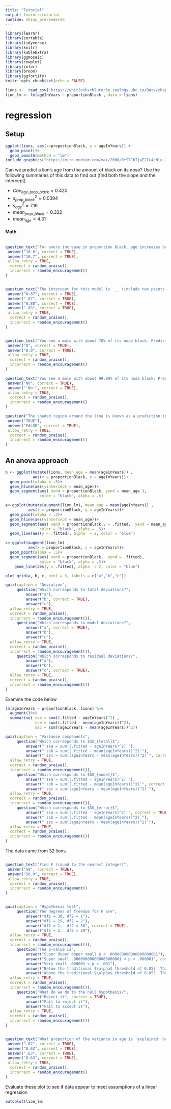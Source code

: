 ```yaml
---
title: "Tutorial"
output: learnr::tutorial
runtime: shiny_prerendered
---
```


```r
library(learnr)
library(sortable)
library(tidyverse)
library(knitr)
library(kableExtra)
library(ggmosaic)
library(cowplot)
library(infer)
library(broom)
library(ggfortify)
knitr::opts_chunk$set(echo = FALSE)

lions <-  read_csv("https://whitlockschluter3e.zoology.ubc.ca/Data/chapter17/chap17e1LionNoses.csv")
lion_lm <- lm(ageInYears ~ proportionBlack , data = lions)
```

# regression 



## Setup

```r
ggplot(lions, aes(x=proportionBlack, y = ageInYears)) +
  geom_point()+
  geom_smooth(method = "lm")
include_graphics("https://miro.medium.com/max/2000/0*S7JbIjaE2Ic4cNle.JPG")
```


Can we predict a lion's age from the amount of black on its nose? Use the following summaries of
this data to find out (find both the slope and the intercept). 

- $Cov_{age, prop\_black} = 0.420$      
- $s^2_{prop\_black} = 0.0394$  
- $s^2_{age} = 7.16$   
- $mean_{prop\_black} = 0.322$    
- $mean_{age} = 4.31$   


#### Math  


```r

```



```r
question_text("For every increase in proportion black, age increases by __ (include one point past the decimal)",
 answer("10.6", correct = TRUE),
 answer("10.7", correct = TRUE),
 allow_retry = TRUE,   
  correct = random_praise(),
  incorrect = random_encouragement()
)
```


```r

```



```r
question_text("The intercept for this model is  __ (include two points past the decimal)",
 answer("0.87", correct = TRUE),
 answer(".87", correct = TRUE),
 answer("0.88", correct = TRUE),
 answer(".88", correct = TRUE),
 allow_retry = TRUE,   
  correct = random_praise(),
  incorrect = random_encouragement()
)
```


```r

```




```r
question_text("You see a male with about 70% of its nose black. Predict his age (round to nearest year, type 'NO', if there isn't a good answer)",
 answer("8", correct = TRUE),
 answer("8.0", correct = TRUE),
 allow_retry = TRUE,   
  correct = random_praise(),
  incorrect = random_encouragement()
)
```


```r
question_text("You see a male with about 99.99% of its nose black. Predict his age (round to nearest year, type 'NO', if there isn't a good answer)",
 answer("NO", correct = TRUE),
 answer("'No'", correct = TRUE),
 allow_retry = TRUE,   
  correct = random_praise(),
  incorrect = random_encouragement()
)
```



```r
question("The shaded region around the line is known as a prediction interval",
 answer("TRUE"),
 answer("FALSE", correct = TRUE),
 allow_retry = TRUE,   
  correct = random_praise(),
  incorrect = random_encouragement()
)
```


## An anova approach  





```r
b <- ggplot(mutate(lions, mean_age = mean(ageInYears)) , 
            aes(x = proportionBlack, y = ageInYears))+
  geom_point(alpha = .5)+
  geom_hline(aes(yintercept = mean_age))+
  geom_segment(aes( xend = proportionBlack, yend = mean_age ), 
               color = "black", alpha = .5)

a<-ggplot(mutate(augment(lion_lm), mean_age = mean(ageInYears)) ,
          aes(x = proportionBlack, y = ageInYears))+
  geom_point(alpha = .2)+
  geom_hline(aes(yintercept = mean_age))+
  geom_segment(aes( xend = proportionBlack,y = .fitted,  yend = mean_age ), 
               color = "black", alpha = .5)+
  geom_line(aes(y = .fitted), alpha  = 2, color = "blue")

c<-ggplot(augment(lion_lm) ,
          aes(x = proportionBlack, y = ageInYears))+
  geom_point(alpha = .5)+
  geom_segment(aes( xend = proportionBlack,  yend = .fitted), 
               color = "black", alpha = .5)+
    geom_line(aes(y = .fitted), alpha  = 2, color = "blue")

plot_grid(a, b, c, ncol = 3, labels = c("a","b","c"))
```



```r
quiz(caption = "Deviation", 
     question("Which corresponds to total deviations?",
         answer("a"),
         answer("b", correct = TRUE),
         answer("c"),
  allow_retry = TRUE,   
  correct = random_praise(),
  incorrect = random_encouragement()),
     question("Which corresponds to model deviations?",
         answer("a", correct = TRUE),
         answer("b"),
         answer("c"),
  allow_retry = TRUE,   
  correct = random_praise(),
  incorrect = random_encouragement()),
     question("Which corresponds to residual deviations?",
         answer("a"),
         answer("b"),
         answer("c", correct = TRUE),
  allow_retry = TRUE,   
  correct = random_praise(),
  incorrect = random_encouragement())
)
```


Examine the code below 


```r
lm(ageInYears ~ proportionBlack, lions) %>%
  augment()%>%
  summarise( ssa = sum((.fitted - ageInYears)^2) ,
             ssb = sum((.fitted - mean(ageInYears))^2),
             ssc = sum((ageInYears - mean(ageInYears))^2))
```




```r
quiz(caption = "Variance components", 
     question("Which corresponds to $SS_{total}$",
         answer("`ssa = sum((.fitted - ageInYears)^2)`"),
         answer("`ssb = sum((.fitted - mean(ageInYears))^2)`"),
         answer("`ssc = sum((ageInYears - mean(ageInYears))^2)`", correct = TRUE),
  allow_retry = TRUE,   
  correct = random_praise(),
  incorrect = random_encouragement()),
     question("Which corresponds to $SS_{model}$",
         answer("`ssa = sum((.fitted - ageInYears)^2)`"),
         answer("`ssb = sum((.fitted - mean(ageInYears))^2)`", correct = TRUE),
         answer("`ssc = sum((ageInYears - mean(ageInYears))^2)`"),
  allow_retry = TRUE,   
  correct = random_praise(),
  incorrect = random_encouragement()),
     question("Which corresponds to $SS_{error}$",
         answer("`ssa = sum((.fitted - ageInYears)^2)`", correct = TRUE),
         answer("`ssb = sum((.fitted - mean(ageInYears))^2)`"),
         answer("`ssc = sum((ageInYears - mean(ageInYears))^2)`"),
  allow_retry = TRUE,   
  correct = random_praise(),
  incorrect = random_encouragement())
)
```

The data came from 32 lions.


```r

```



```r
question_text("Find F (round to the nearest integer)",
 answer("50", correct = TRUE),
 answer("50.0", correct = TRUE),
 allow_retry = TRUE,   
  correct = random_praise(),
  incorrect = random_encouragement()
)
```


```r

```






```r
quiz(caption = "Hypothesis test", 
     question("The degrees of freedom for F are",
         answer("df1 = 30, df2 = 1"),
         answer("df1 = 29, df2 = 2"),
         answer("df1 = 1,  df2 = 30", correct = TRUE),
         answer("df1 = 2,  df2 = 29"),
  allow_retry = TRUE,   
  correct = random_praise(),
  incorrect = random_encouragement()),
     question("The p-value is",
         answer("Super duper ooper small p < .000000000000000000001"),
         answer("Super small .000000000000000000001 < p < .000001", correct = TRUE),
         answer("Very small .000001 < p < .001"),
         answer("Below the traditional $\alpha$ threshold of 0.05?  That is 0.05 p < .001"),
         answer("Above the traditional $\alpha$ threshold of 0.05?  That is  p > 0.05"),
  allow_retry = TRUE,   
  correct = random_praise(),
  incorrect = random_encouragement()),
     question("What do we do to the null hypothesis?",
         answer("Reject it", correct = TRUE),
         answer("Fail to reject it"),
         answer("Fail to accept it"),
  allow_retry = TRUE,   
  correct = random_praise(),
  incorrect = random_encouragement())
)
```


```r

```


```r
question_text("What proportion of the variance in age is 'explained' by proportion black on the nose? (include two digits after the decimal)",
 answer(".62", correct = TRUE),
 answer("0.62", correct = TRUE),
 answer(".63", correct = TRUE),
 answer("0.63", correct = TRUE),
 allow_retry = TRUE,   
  correct = random_praise(),
  incorrect = random_encouragement()
)
```

Evaluate these plot to see if data appear to meet assumptions of a linear regression

```r
autoplot(lion_lm)
```
